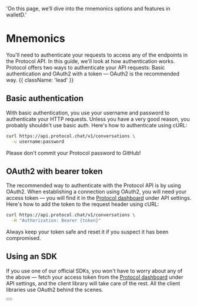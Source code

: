   'On this page, we’ll dive into the mnemonics options and features in walletD.'
  
# Mnemonics

You'll need to authenticate your requests to access any of the endpoints in the Protocol API. In this guide, we'll look at how authentication works. Protocol offers two ways to authenticate your API requests: Basic authentication and OAuth2 with a token — OAuth2 is the recommended way. {{ className: 'lead' }}

## Basic authentication

With basic authentication, you use your username and password to authenticate your HTTP requests. Unless you have a very good reason, you probably shouldn't use basic auth. Here's how to authenticate using cURL:

```bash {{ title: 'Example request with basic auth' }}
curl https://api.protocol.chat/v1/conversations \
  -u username:password
```

Please don't commit your Protocol password to GitHub!

## OAuth2 with bearer token

The recommended way to authenticate with the Protocol API is by using OAuth2. When establishing a connection using OAuth2, you will need your access token — you will find it in the [Protocol dashboard](#) under API settings. Here's how to add the token to the request header using cURL:

```bash {{ title: 'Example request with bearer token' }}
curl https://api.protocol.chat/v1/conversations \
  -H "Authorization: Bearer {token}"
```

Always keep your token safe and reset it if you suspect it has been compromised.

## Using an SDK

If you use one of our official SDKs, you won't have to worry about any of the above — fetch your access token from the [Protocol dashboard](#) under API settings, and the client library will take care of the rest. All the client libraries use OAuth2 behind the scenes.

<div className="not-prose">
  <Button
    href="/walletd_keypair"
    variant="text"
    arrow="right"
    children="Check out our list of first-party SDKs"
  />
</div>
